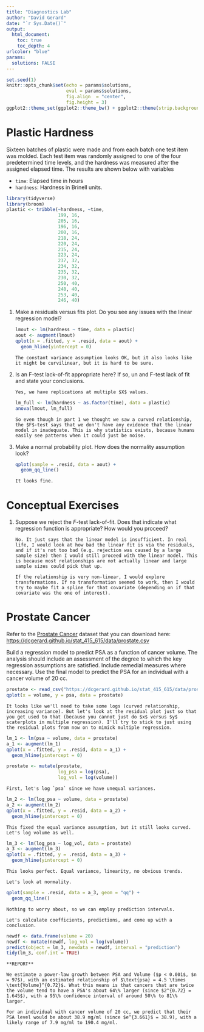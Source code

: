 ```yaml
---
title: "Diagnostics Lab"
author: "David Gerard"
date: "`r Sys.Date()`"
output:  
  html_document:
    toc: true
    toc_depth: 4
urlcolor: "blue"
params:
  solutions: FALSE
---
```


```r
set.seed(1)
knitr::opts_chunk$set(echo = params$solutions, 
                      eval = params$solutions, 
                      fig.align  = "center",
                      fig.height = 3)
ggplot2::theme_set(ggplot2::theme_bw() + ggplot2::theme(strip.background = ggplot2::element_rect(fill = "white")))
```


# Plastic Hardness

Sixteen batches of plastic were made and from each batch one test item was molded. Each test item was randomly assigned to one of the four predetermined time levels, and the hardness was measured after the assigned elapsed time. The results are shown below with variables

- `time`: Elapsed time in hours
- `hardness`: Hardness in Brinell units.

```r
library(tidyverse)
library(broom)
plastic <- tribble(~hardness, ~time,
                   199, 16,
                   205, 16,
                   196, 16,
                   200, 16,
                   218, 24,
                   220, 24,
                   215, 24,
                   223, 24,
                   237, 32,
                   234, 32,
                   235, 32,
                   230, 32,
                   250, 40,
                   248, 40,
                   253, 40,
                   246, 40)
```

1. Make a residuals versus fits plot. Do you see any issues with the linear regression model?

    ```r
    lmout <- lm(hardness ~ time, data = plastic)
    aout <- augment(lmout)
    qplot(x = .fitted, y = .resid, data = aout) +
      geom_hline(yintercept = 0)
    ```

    ```block
    The constant variance assumption looks OK, but it also looks like it might be curvilinear, but it is hard to be sure.
    ```

2. Is an F-test lack-of-fit appropriate here? If so, un and F-test lack of fit and state your conclusions.

    ```block
    Yes, we have replications at multiple $X$ values.
    ```
    
    ```r
    lm_full <- lm(hardness ~ as.factor(time), data = plastic)
    anova(lmout, lm_full)
    ```
    
    ```block
    So even though in part 1 we thought we saw a curved relationship, the $F$-test says that we don't have any evidence that the linear model in inadequate. This is why statistics exists, because humans easily see patterns when it could just be noise.
    ```
    
3. Make a normal probability plot. How does the normality assumption look?

    ```r
    qplot(sample = .resid, data = aout) +
      geom_qq_line()
    ```

    ```block
    It looks fine.
    ```
    
# Conceptual Exercises

1. Suppose we reject the $F$-test lack-of-fit. Does that indicate what regression function is appropriate? How would you proceed?

    ```block
    No. It just says that the linear model is insufficient. In real life, I would look at how bad the linear fit is via the residuals, and if it's not too bad (e.g. rejection was caused by a large sample size) then I would still proceed with the linear model. This is because most relationships are not actually linear and large sample sizes could pick that up.
    
    If the relationship is very non-linear, I would explore transformations. If no transformation seemed to work, then I would try to maybe fit a spline for that covariate (depending on if that covariate was the one of interest).
    ```

# Prostate Cancer

Refer to the [Prostate Cancer](https://dcgerard.github.io/stat_415_615/data.html#Prostate_Cancer) dataset that you can download here: <https://dcgerard.github.io/stat_415_615/data/prostate.csv>

Build a regression model to predict PSA as a function of cancer volume. The analysis should include an assessment of the degree to which the key regression assumptions are satisfied. Include remedial measures where necessary. Use the final model to predict the PSA for an individual with a cancer volume of 20 cc.

```r
prostate <- read_csv("https://dcgerard.github.io/stat_415_615/data/prostate.csv")
qplot(x = volume, y = psa, data = prostate)
```

```block
It looks like we'll need to take some logs (curved relationship, increasing variance). But let's look at the residual plot just so that you get used to that (because you cannot just do $x$ versus $y$ scaterplots in multiple regression). I'll try to stick to just using the residual plots from now on to mimick multiple regression.
```


```r
lm_1 <- lm(psa ~ volume, data = prostate)
a_1 <- augment(lm_1)
qplot(x = .fitted, y = .resid, data = a_1) +
  geom_hline(yintercept = 0)
```

```r
prostate <- mutate(prostate,
                   log_psa = log(psa),
                   log_vol = log(volume))
```

```block
First, let's log `psa` since we have unequal variances.
```

```r
lm_2 <- lm(log_psa ~ volume, data = prostate)
a_2 <- augment(lm_2)
qplot(x = .fitted, y = .resid, data = a_2) +
  geom_hline(yintercept = 0)
```


```block
This fixed the equal variance assumption, but it still looks curved. Let's log volume as well.
```

```r
lm_3 <- lm(log_psa ~ log_vol, data = prostate)
a_3 <- augment(lm_3)
qplot(x = .fitted, y = .resid, data = a_3) +
  geom_hline(yintercept = 0)
```

```block
This looks perfect. Equal variance, linearity, no obvious trends.

Let's look at normality.
```

```r
qplot(sample = .resid, data = a_3, geom = "qq") +
  geom_qq_line()
```

```block
Nothing to worry about, so we can employ prediction intervals.

Let's calculate coefficients, predictions, and come up with a conclusion.
```


```r
newdf <- data.frame(volume = 20)
newdf <- mutate(newdf, log_vol = log(volume))
predict(object = lm_3, newdata = newdf, interval = "prediction")
tidy(lm_3, conf.int = TRUE)
```

```block
**REPORT**

We estimate a power-law growth between PSA and Volume ($p < 0.001$, $n = 97$), with an estimated relationship of $\text{psa} = 4.5 \times \text{Volume}^{0.72}$. What this means is that cancers that are twice the volume tend to have a PSA's about 64\% larger (since $2^{0.72} = 1.645$), with a 95\% confidence interval of around 50\% to 81\% larger.

For an individual with cancer volume of 20 cc, we predict that their PSA level would be about 38.9 mg/ml (since $e^{3.661}$ = 38.9), with a likely range of 7.9 mg/ml to 190.4 mg/ml.
```


